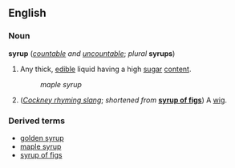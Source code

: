 ==English==
===Noun===
'''syrup''' (''[[countable]] and [[uncountable]]''; ''plural'' '''syrups''')

#Any thick, [[edible]] liquid having a high [[sugar]] [[content]].
#:''maple syrup''
#(''[[Cockney rhyming slang]]''; ''shortened from'' '''[[syrup of figs]]''') A [[wig]].

===Derived terms===
*[[golden syrup]]
*[[maple syrup]]
*[[syrup of figs]]